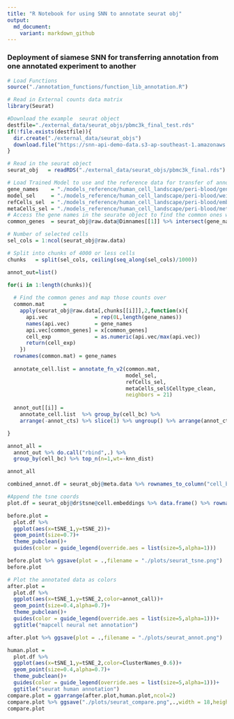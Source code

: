 ```yaml
---
title: "R Notebook for using SNN to annotate seurat obj"
output:
  md_document:
    variant: markdown_github
---
```


### Deployment of siamese SNN for transferring annotation from one annotated experiment to another


```r
# Load Functions
source("./annotation_functions/function_lib_annotation.R")

# Read in External counts data matrix
library(Seurat)

#Download the example  seurat object
destfile="./external_data/seurat_objs/pbmc3k_final_test.rds"
if(!file.exists(destfile)){
  dir.create("./external_data/seurat_objs")
  download.file("https://snn-api-demo-data.s3-ap-southeast-1.amazonaws.com/pbmc3k_final.rds",destfile)
}

# Read in the seurat object
seurat_obj   = readRDS("./external_data/seurat_objs/pbmc3k_final.rds")

```


```r
# Load Trained Model to use and the reference data for transfer of annotation
gene_names    = "./models_reference/human_cell_landscape/peri-blood/gene_names.rds" %>% readRDS() 
model_sel     = "./models_reference/human_cell_landscape/peri-blood/weights.h5"     %>% build_embedding(rna_length = length(gene_names),weights_h5 = .)
refCells_sel  = "./models_reference/human_cell_landscape/peri-blood/embed_ref.rds"  %>% readRDS()
metaCells_sel = "./models_reference/human_cell_landscape/peri-blood/meta_ref.rds"   %>% readRDS()
# Access the gene names in the seurate object to find the common ones with those of the pretrained model to be fed into as inputs
common_genes  = seurat_obj@raw.data@Dimnames[[1]] %>% intersect(gene_names)
```

```r
# Number of selected cells 
sel_cols = 1:ncol(seurat_obj@raw.data)

# Split into chunks of 4000 or less cells
chunks   = split(sel_cols, ceiling(seq_along(sel_cols)/1000)) 

annot_out=list()

for(i in 1:length(chunks)){
  
  # Find the common genes and map those counts over  
  common.mat      =
    apply(seurat_obj@raw.data[,chunks[[i]]],2,function(x){
      api.vec               = rep(0L,length(gene_names))
      names(api.vec)        = gene_names
      api.vec[common_genes] = x[common_genes]
      cell_exp              = as.numeric(api.vec/max(api.vec))
      return(cell_exp)
    })
  rownames(common.mat) = gene_names
  
  annotate_cell.list = annotate_fn_v2(common.mat, 
                                      model_sel,
                                      refCells_sel,
                                      metaCells_sel$Celltype_clean,
                                      neighbors = 21)
  
  annot_out[[i]] = 
    annotate_cell.list  %>% group_by(cell_bc) %>% 
    arrange(-annot_cts) %>% slice(1) %>% ungroup() %>% arrange(annot_cts)

}

```
```r
annot_all = 
  annot_out %>% do.call("rbind",.) %>%
  group_by(cell_bc) %>% top_n(n=1,wt=-knn_dist)

annot_all
```


```r
combined_annot.df = seurat_obj@meta.data %>% rownames_to_column("cell_bc") %>% left_join(annot_all)
```

```r
#Append the tsne coords
plot.df = seurat_obj@dr$tsne@cell.embeddings %>% data.frame() %>% rownames_to_column(var="cell_bc") %>% left_join(combined_annot.df)

before.plot =
  plot.df %>% 
  ggplot(aes(x=tSNE_1,y=tSNE_2))+
  geom_point(size=0.7)+
  theme_pubclean()+
  guides(color = guide_legend(override.aes = list(size=5,alpha=1)))

before.plot %>% ggsave(plot = .,filename = "./plots/seurat_tsne.png")
before.plot
```
```r
# Plot the annotated data as colors
after.plot =
  plot.df %>% 
  ggplot(aes(x=tSNE_1,y=tSNE_2,color=annot_call))+
  geom_point(size=0.4,alpha=0.7)+
  theme_pubclean()+
  guides(color = guide_legend(override.aes = list(size=5,alpha=1)))+
  ggtitle("mapcell neural net annotation")

after.plot %>% ggsave(plot = .,filename = "./plots/seurat_annot.png")
```
```r
human.plot =
  plot.df %>% 
  ggplot(aes(x=tSNE_1,y=tSNE_2,color=ClusterNames_0.6))+
  geom_point(size=0.4,alpha=0.7)+
  theme_pubclean()+
  guides(color = guide_legend(override.aes = list(size=5,alpha=1)))+
  ggtitle("seurat human annotation")
compare.plot = ggarrange(after.plot,human.plot,ncol=2)
compare.plot %>% ggsave("./plots/seurat_compare.png",.,width = 18,height = 8)
compare.plot
```

